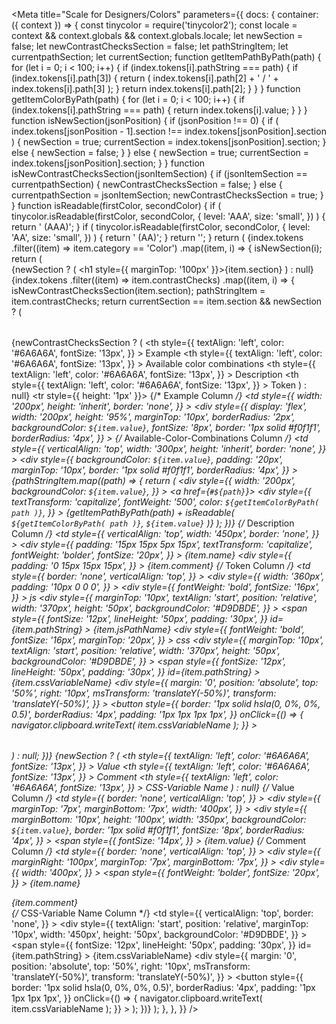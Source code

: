 

<Meta
  title="Scale for Designers/Colors"
  parameters={{
    docs: {
      container: ({ context }) => {
        const tinycolor = require('tinycolor2');
        const locale = context && context.globals && context.globals.locale;
        let newSection = false;
        let newContrastChecksSection = false;
        let pathStringItem;
        let currentpathSection;
        let currentSection;
        function getItemPathByPath(path) {
          for (let i = 0; i < 100; i++) {
            if (index.tokens[i].pathString === path) {
              if (index.tokens[i].path[3]) {
                return (
                  index.tokens[i].path[2] + ' / ' + index.tokens[i].path[3]
                );
              }
              return index.tokens[i].path[2];
            }
          }
        }
        function getItemColorByPath(path) {
          for (let i = 0; i < 100; i++) {
            if (index.tokens[i].pathString === path) {
              return index.tokens[i].value;
            }
          }
        }
        function isNewSection(jsonPosition) {
          if (jsonPosition !== 0) {
            if (
              index.tokens[jsonPosition - 1].section !==
              index.tokens[jsonPosition].section
            ) {
              newSection = true;
              currentSection = index.tokens[jsonPosition].section;
            } else {
              newSection = false;
            }
          } else {
            newSection = true;
            currentSection = index.tokens[jsonPosition].section;
          }
        }
        function isNewContrastChecksSection(jsonItemSection) {
          if (jsonItemSection == currentpathSection) {
            newContrastChecksSection = false;
          } else {
            currentpathSection = jsonItemSection;
            newContrastChecksSection = true;
          }
        }
        function isReadable(firstColor, secondColor) {
          if (
            tinycolor.isReadable(firstColor, secondColor, {
              level: 'AAA',
              size: 'small',
            })
          ) {
            return ' (AAA)';
          }
          if (
            tinycolor.isReadable(firstColor, secondColor, {
              level: 'AA',
              size: 'small',
            })
          ) {
            return ' (AA)';
          }
          return '';
        }
        return (
          <DocsContainer context={context}>
            <table>
              {index.tokens
                .filter((item) => item.category == 'Color')
                .map((item, i) => {
                  isNewSection(i);
                  return (
                    <div>
                      {newSection ? (
                        <h1 style={{ marginTop: '100px' }}>{item.section}</h1>
                      ) : null}
                      {index.tokens
                        .filter((item) => item.contrastChecks)
                        .map((item, i) => {
                          isNewContrastChecksSection(item.section);
                          pathStringItem = item.contrastChecks;
                          return currentSection == item.section &&
                            newSection ? (
                            <table style={{}}>
                              {newContrastChecksSection ? (
                                <thead>
                                  <tr>
                                    <th
                                      style={{
                                        textAlign: 'left',
                                        color: '#6A6A6A',
                                        fontSize: '13px',
                                      }}
                                    >
                                      Example
                                    </th>
                                    <th
                                      style={{
                                        textAlign: 'left',
                                        color: '#6A6A6A',
                                        fontSize: '13px',
                                      }}
                                    >
                                      Available color combinations
                                    </th>
                                    <th
                                      style={{
                                        textAlign: 'left',
                                        color: '#6A6A6A',
                                        fontSize: '13px',
                                      }}
                                    >
                                      Description
                                    </th>
                                    <th
                                      style={{
                                        textAlign: 'left',
                                        color: '#6A6A6A',
                                        fontSize: '13px',
                                      }}
                                    >
                                      Token
                                    </th>
                                  </tr>
                                </thead>
                              ) : null}
                              <tbody>
                                <tr style={{ height: '1px' }}>
                                  {/* Example Column */}
                                  <td
                                    style={{
                                      width: '200px',
                                      height: 'inherit',
                                      border: 'none',
                                    }}
                                  >
                                    <div
                                      style={{
                                        display: 'flex',
                                        width: '200px',
                                        height: '95%',
                                        marginTop: '10px',
                                        borderRadius: '2px',
                                        backgroundColor: `${item.value}`,
                                        fontSize: '8px',
                                        border: '1px solid #f0f1f1',
                                        borderRadius: '4px',
                                      }}
                                    ></div>
                                  </td>
                                  {/* Available-Color-Combinations Column */}
                                  <td
                                    style={{
                                      verticalAlign: 'top',
                                      width: '300px',
                                      height: 'inherit',
                                      border: 'none',
                                    }}
                                  >
                                    <div
                                      style={{
                                        backgroundColor: `${item.value}`,
                                        padding: '20px',
                                        marginTop: '10px',
                                        border: '1px solid #f0f1f1',
                                        borderRadius: '4px',
                                      }}
                                    >
                                      {pathStringItem.map((path) => {
                                        return (
                                          <div
                                            style={{
                                              width: '200px',
                                              backgroundColor: `${item.value}`,
                                            }}
                                          >
                                            <a href={`#${path}`}>
                                              <div
                                                style={{
                                                  textTransform: 'capitalize',
                                                  fontWeight: '500',
                                                  color: `${getItemColorByPath(
                                                    path
                                                  )}`,
                                                }}
                                              >
                                                {getItemPathByPath(path) +
                                                  isReadable(
                                                    `${getItemColorByPath(
                                                      path
                                                    )}`,
                                                    `${item.value}`
                                                  )}
                                              </div>
                                            </a>
                                          </div>
                                        );
                                      })}
                                    </div>
                                  </td>
                                  {/* Description Column */}
                                  <td
                                    style={{
                                      verticalAlign: 'top',
                                      width: '450px',
                                      border: 'none',
                                    }}
                                  >
                                    <div
                                      style={{
                                        padding: '15px 15px 5px 15px',
                                        textTransform: 'capitalize',
                                        fontWeight: 'bolder',
                                        fontSize: '20px',
                                      }}
                                    >
                                      {item.name}
                                    </div>
                                    <div
                                      style={{
                                        padding: '0 15px 15px 15px',
                                      }}
                                    >
                                      {item.comment}
                                    </div>
                                  </td>
                                  {/* Token Column */}
                                  <td
                                    style={{
                                      border: 'none',
                                      verticalAlign: 'top',
                                    }}
                                  >
                                    <div
                                      style={{
                                        width: '360px',
                                        padding: '10px 0 0 0',
                                      }}
                                    >
                                      <div
                                        style={{
                                          fontWeight: 'bold',
                                          fontSize: '16px',
                                        }}
                                      >
                                        js
                                      </div>
                                      <div
                                        style={{
                                          marginTop: '10px',
                                          textAlign: 'start',
                                          position: 'relative',
                                          width: '370px',
                                          height: '50px',
                                          backgroundColor: '#D9DBDE',
                                        }}
                                      >
                                        <span
                                          style={{
                                            fontSize: '12px',
                                            lineHeight: '50px',
                                            padding: '30px',
                                          }}
                                          id={item.pathString}
                                        >
                                          {item.jsPathName}
                                        </span>
                                      </div>
                                      <div
                                        style={{
                                          fontWeight: 'bold',
                                          fontSize: '16px',
                                          marginTop: '20px',
                                        }}
                                      >
                                        css
                                      </div>
                                      <div
                                        style={{
                                          marginTop: '10px',
                                          textAlign: 'start',
                                          position: 'relative',
                                          width: '370px',
                                          height: '50px',
                                          backgroundColor: '#D9DBDE',
                                        }}
                                      >
                                        <span
                                          style={{
                                            fontSize: '12px',
                                            lineHeight: '50px',
                                            padding: '30px',
                                          }}
                                          id={item.pathString}
                                        >
                                          {item.cssVariableName}
                                        </span>
                                        <div
                                          style={{
                                            margin: '0',
                                            position: 'absolute',
                                            top: '50%',
                                            right: '10px',
                                            msTransform: 'translateY(-50%)',
                                            transform: 'translateY(-50%)',
                                          }}
                                        >
                                          <button
                                            style={{
                                              border:
                                                '1px solid hsla(0, 0%, 0%, 0.5)',
                                              borderRadius: '4px',
                                              padding: '1px 1px 1px 1px',
                                            }}
                                            onClick={() => {
                                              navigator.clipboard.writeText(
                                                item.cssVariableName
                                              );
                                            }}
                                          >
                                            <scale-icon-action-copy-paste accessibility-title="copy-paste" />
                                          </button>
                                        </div>
                                      </div>
                                    </div>
                                  </td>
                                </tr>
                              </tbody>
                            </table>
                          ) : null;
                        })}
                      {newSection ? (
                        <thead>
                          <tr>
                            <th
                              style={{
                                textAlign: 'left',
                                color: '#6A6A6A',
                                fontSize: '13px',
                              }}
                            >
                              Value
                            </th>
                            <th
                              style={{
                                textAlign: 'left',
                                color: '#6A6A6A',
                                fontSize: '13px',
                              }}
                            >
                              Comment
                            </th>
                            <th
                              style={{
                                textAlign: 'left',
                                color: '#6A6A6A',
                                fontSize: '13px',
                              }}
                            >
                              CSS-Variable Name
                            </th>
                          </tr>
                        </thead>
                      ) : null}
                      <tbody>
                        <tr>
                          {/* Value Column */}
                          <td
                            style={{
                              border: 'none',
                              verticalAlign: 'top',
                            }}
                          >
                            <div
                              style={{
                                marginTop: '7px',
                                marginBottom: '7px',
                                width: '400px',
                              }}
                            >
                              <div
                                style={{
                                  marginBottom: '10px',
                                  height: '100px',
                                  width: '350px',
                                  backgroundColor: `${item.value}`,
                                  border: '1px solid #f0f1f1',
                                  fontSize: '8px',
                                  borderRadius: '4px',
                                }}
                              ></div>
                              <span
                                style={{
                                  fontSize: '14px',
                                }}
                              >
                                {item.value}
                              </span>
                            </div>
                          </td>
                          {/* Comment Column */}
                          <td
                            style={{
                              border: 'none',
                              verticalAlign: 'top',
                            }}
                          >
                            <div
                              style={{
                                marginRight: '100px',
                                marginTop: '7px',
                                marginBottom: '7px',
                              }}
                            >
                              <div
                                style={{
                                  width: '400px',
                                }}
                              >
                                <span
                                  style={{
                                    fontWeight: 'bolder',
                                    fontSize: '20px',
                                  }}
                                >
                                  {item.name}
                                </span>
                              </div>
                              <div>
                                <span>{item.comment}</span>
                              </div>
                            </div>
                          </td>
                          {/* CSS-Variable Name Column */}
                          <td
                            style={{
                              verticalAlign: 'top',
                              border: 'none',
                            }}
                          >
                            <div
                              style={{
                                textAlign: 'start',
                                position: 'relative',
                                marginTop: '10px',
                                width: '450px',
                                height: '50px',
                                backgroundColor: '#D9DBDE',
                              }}
                            >
                              <span
                                style={{
                                  fontSize: '12px',
                                  lineHeight: '50px',
                                  padding: '30px',
                                }}
                                id={item.pathString}
                              >
                                {item.cssVariableName}
                              </span>
                              <div
                                style={{
                                  margin: '0',
                                  position: 'absolute',
                                  top: '50%',
                                  right: '10px',
                                  msTransform: 'translateY(-50%)',
                                  transform: 'translateY(-50%)',
                                }}
                              >
                                <button
                                  style={{
                                    border: '1px solid hsla(0, 0%, 0%, 0.5)',
                                    borderRadius: '4px',
                                    padding: '1px 1px 1px 1px',
                                  }}
                                  onClick={() => {
                                    navigator.clipboard.writeText(
                                      item.cssVariableName
                                    );
                                  }}
                                >
                                  <scale-icon-action-copy-paste accessibility-title="copy-paste" />
                                </button>
                              </div>
                            </div>
                          </td>
                        </tr>
                      </tbody>
                    </div>
                  );
                })}
            </table>
          </DocsContainer>
        );
      },
    },
  }}
/>
